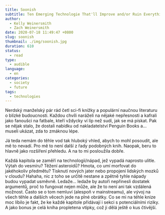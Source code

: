 ```yaml
---
title: Soonish
subtitle: Ten Emerging Technologie That'll Improve and/or Ruin Everything
author:
  - Kelly Weinersmith
  - Zach Weinersmith
date: 2020-07-18 11:49:47 +0800
slug: soonish
thumbnail: ./img/soonish.jpg
duration: 610
status:
  - read
type:
  - audible
language:
  - en
categories:
  - society
  - future
tags:
  - technologies
---
```


Nerdský manželský pár rád četl sci-fi knížky a populární naučnou literaturu o blízké budoucnosti. Každou chvíli naráželi na nějaké nepřesnosti a kafrali jako fanoušci na fatbale, kteří vždycky ví líp než sudí, jak se má pískat. Pak se nějak stalo, že dostali nabídku od nakladatelství Penguin Books a&hellip; museli ukázat, zda to zmáknou lépe.

Já teda nemám do těhle vod tak hluboký vhled, abych to mohl posoudit, ale mě to nevadí. Pro mě to není další z řady podobných knih. Naopak, beru to hlavně jako rozšíření přehledu. A na to mi posloužila dobře.

Každá kapitola se zaměří na technologii/nápad, jež vypadá naprosto ulítle. Výtah do vesmíru? Těžení asteroidů? Hmota, co umí morfovat do jakéhokoliv předmětu? Tisknutí nových jater nebo propojení lidských mozků v cloudu? Hahaha, nic z toho se určitě nestane a zpětně tyhle nápady budou vypadat usměvně. Ledaže&hellip; ledaže by autoři nepřinesli dostatek argumentů, proč to fungovat nejen může, ale že to není ani tak vzdálená možnost. Často se o tom nemluví (alespoň v mainstreamu), ale vývoj na všech těhle a dalších věcech jede na plné obrátky. Co se mi na téhle knize moc líbilo je fakt, že ke každé kapitole přidávají i sekci s potenciálními riziky. A jako bonus je celá kniha propletena vtípky, což ji dělá ještě o kus čtivější.
